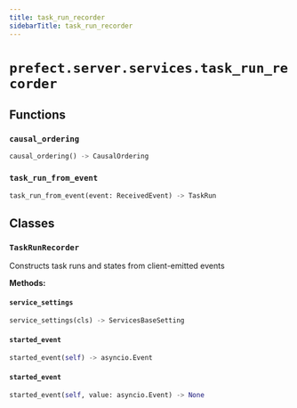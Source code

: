 ```yaml
---
title: task_run_recorder
sidebarTitle: task_run_recorder
---
```


# `prefect.server.services.task_run_recorder`

## Functions

### `causal_ordering` <sup><a href="https://github.com/prefecthq/prefect/blob/main/src/prefect/server/services/task_run_recorder.py#L41" target="_blank"><Icon icon="github" size="14" /></a></sup>

```python
causal_ordering() -> CausalOrdering
```

### `task_run_from_event` <sup><a href="https://github.com/prefecthq/prefect/blob/main/src/prefect/server/services/task_run_recorder.py#L68" target="_blank"><Icon icon="github" size="14" /></a></sup>

```python
task_run_from_event(event: ReceivedEvent) -> TaskRun
```

## Classes

### `TaskRunRecorder` <sup><a href="https://github.com/prefecthq/prefect/blob/main/src/prefect/server/services/task_run_recorder.py#L192" target="_blank"><Icon icon="github" size="14" /></a></sup>


Constructs task runs and states from client-emitted events


**Methods:**

#### `service_settings` <sup><a href="https://github.com/prefecthq/prefect/blob/main/src/prefect/server/services/task_run_recorder.py#L199" target="_blank"><Icon icon="github" size="14" /></a></sup>

```python
service_settings(cls) -> ServicesBaseSetting
```

#### `started_event` <sup><a href="https://github.com/prefecthq/prefect/blob/main/src/prefect/server/services/task_run_recorder.py#L207" target="_blank"><Icon icon="github" size="14" /></a></sup>

```python
started_event(self) -> asyncio.Event
```

#### `started_event` <sup><a href="https://github.com/prefecthq/prefect/blob/main/src/prefect/server/services/task_run_recorder.py#L213" target="_blank"><Icon icon="github" size="14" /></a></sup>

```python
started_event(self, value: asyncio.Event) -> None
```
